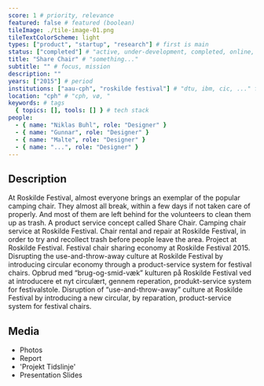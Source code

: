 ```yaml
---
score: 1 # priority, relevance
featured: false # featured (boolean)
tileImage: ./tile-image-01.png
tileTextColorScheme: light
types: ["product", "startup", "research"] # first is main
status: ["completed"] # "active, under-development, completed, online, ..."
title: "Share Chair" # "something..."
subtitle: "" # focus, mission
description: ""
years: ["2015"] # period
institutions: ["aau-cph", "roskilde festival"] # "dtu, ibm, cic, ..." first is main
location: "cph" # "cph, vø, "
keywords: # tags
  { topics: [], tools: [] } # tech stack
people:
  - { name: "Niklas Buhl", role: "Designer" }
  - { name: "Gunnar", role: "Designer" }
  - { name: "Malte", role: "Designer" }
  - { name: "...", role: "Designer" }
---
```


<!-- # Share Chair -->

## Description

At Roskilde Festival, almost everyone brings an exemplar of the popular camping chair. They almost all break, within a few days if not taken care of properly. And most of them are left behind for the volunteers to clean them up as trash.
A product service concept called Share Chair.
Camping chair service at Roskilde Festival.
Chair rental and repair at Roskilde Festival, in order to try and recollect trash before people leave the area.
Project at Roskilde Festival.
Festival chair sharing economy at Roskilde Festival 2015.
Disrupting the use-and-throw-away culture at Roskilde Festival by introducing circular economy through a product-service system for festival chairs. Opbrud med “brug-og-smid-væk” kulturen på Roskilde Festival ved at introducere et nyt circulært, gennem reperation, produkt-service system for festivalstole.
Disruption of “use-and-throw-away” culture at Roskilde Festival by introducing a new circular, by reparation, product-service system for festival chairs.

## Media

- Photos
- Report
- 'Projekt Tidslinje'
- Presentation Slides
